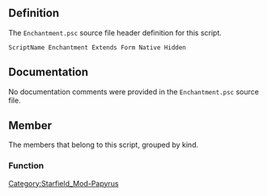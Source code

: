 {{Script_Object_Summary
| title = Enchantment
| name = [[SFM:Script-Enchantment|Enchantment]]
| extends = [[SFM:Script-Form|Form]] → [[SFM:Script-ScriptObject|ScriptObject]]
| flags = Native, Hidden
}}


== Definition ==
The <code>Enchantment.psc</code> source file header definition for this script.

<source lang="papyrus">
ScriptName Enchantment Extends Form Native Hidden
</source>


== Documentation ==
No documentation comments were provided in the <code>Enchantment.psc</code> source file.


== Member ==
The members that belong to this script, grouped by kind.

=== Function ===
{{Script_Object_Member_Summary
| title = IsHostile
| script = [[SFM:Script-Enchantment|Enchantment]]
| name = [[SFM:Script-Enchantment/IsHostile|IsHostile]]
| kind = Function
| flags = Native
| returns = bool
| documentation = Is this enchantment classified as hostile?
}}


[[Category:Starfield_Mod-Papyrus]]
